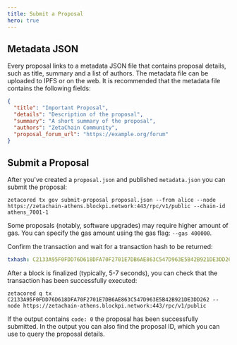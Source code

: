 ```yaml
---
title: Submit a Proposal
hero: true
---
```


## Metadata JSON

Every proposal links to a metadata JSON file that contains proposal details,
such as title, summary and a list of authors. The metadata file can be uploaded
to IPFS or on the web. It is recommended that the metadata file contains the
following fields:

```json filename="metadata.json"
{
  "title": "Important Proposal",
  "details": "Description of the proposal",
  "summary": "A short summary of the proposal",
  "authors": "ZetaChain Community",
  "proposal_forum_url": "https://example.org/forum"
}
```

## Submit a Proposal

After you've created a `proposal.json` and published `metadata.json` you can
submit the proposal:

```
zetacored tx gov submit-proposal proposal.json --from alice --node https://zetachain-athens.blockpi.network:443/rpc/v1/public --chain-id athens_7001-1
```

Some proposals (notably, software upgrades) may require higher amount of gas.
You can specify the gas amount using the gas flag: `--gas 400000`.

Confirm the transaction and wait for a transaction hash to be returned:

```yaml
txhash: C2133A95F0FDD76D618DFA70F2701E7DB6AE863C547D963E5B42B921DE3DD262
```

After a block is finalized (typically, 5-7 seconds), you can check that the
transaction has been successfully executed:

```
zetacored q tx C2133A95F0FDD76D618DFA70F2701E7DB6AE863C547D963E5B42B921DE3DD262 --node https://zetachain-athens.blockpi.network:443/rpc/v1/public
```

If the output contains `code: 0` the proposal has been successfully submitted.
In the output you can also find the proposal ID, which you can use to query the
proposal details.
